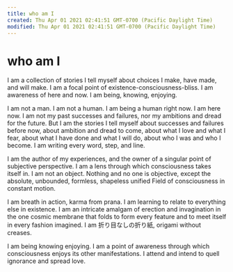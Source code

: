 ```yaml
---
title: who am I
created: Thu Apr 01 2021 02:41:51 GMT-0700 (Pacific Daylight Time)
modified: Thu Apr 01 2021 02:41:51 GMT-0700 (Pacific Daylight Time)
---
```


# who am I

I am a collection of stories I tell myself about choices I make, have made, and will make. I am a focal point of existence-consciousness-bliss. I am awareness of here and now. I am being, knowing, enjoying.

I am not a man. I am not a human. I am being a human right now. I am here now. I am not my past successes and failures, nor my ambitions and dread for the future. But I am the stories I tell myself about successes and failures before now, about ambition and dread to come, about what I love and what I fear, about what I have done and what I will do, about who I was and who I become. I am writing every word, step, and line.

I am the author of my experiences, and the owner of a singular point of subjective perspective. I am a lens through which consciousness takes itself in. I am not an object. Nothing and no one is objective, except the absolute, unbounded, formless, shapeless unified Field of consciousness in constant motion.

I am breath in action, karma from prana. I am learning to relate to everything else in existence. I am an intricate amalgam of erection and invagination in the one cosmic membrane that folds to form every feature and to meet itself in every fashion imagined. I am 折り目なしの折り紙, origami without creases.

I am being knowing enjoying. I am a point of awareness through which consciousness enjoys its other manifestations. I attend and intend to quell ignorance and spread love.
